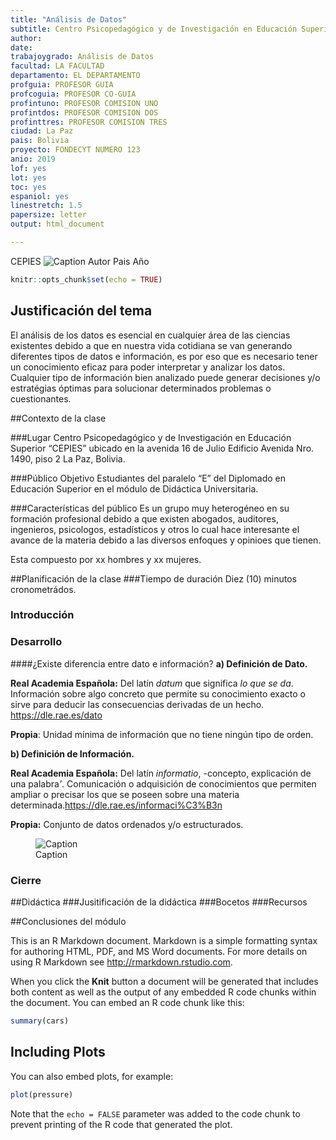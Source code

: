 ```yaml
---
title: "Análisis de Datos"
subtitle: Centro Psicopedagógico y de Investigación en Educación Superior
author: 
date: 
trabajoygrado: Análisis de Datos
facultad: LA FACULTAD
departamento: EL DEPARTAMENTO
profguia: PROFESOR GUIA
profcoguia: PROFESOR CO-GUIA
profintuno: PROFESOR COMISION UNO
profintdos: PROFESOR COMISION DOS
profinttres: PROFESOR COMISION TRES
ciudad: La Paz
pais: Bolivia
proyecto: FONDECYT NUMERO 123
anio: 2019
lof: yes
lot: yes
toc: yes
espaniol: yes
linestretch: 1.5
papersize: letter
output: html_document

---
```

\centering 
CEPIES
![Caption](1.png) 
Autor
Pais Año
\raggedright 
\clearpage 
\tableofcontents 

```r
knitr::opts_chunk$set(echo = TRUE)

```

## Justificación del tema

El análisis de los datos es esencial en cualquier área de las ciencias existentes debido a que en nuestra vida cotidiana se van generando diferentes tipos de datos e información, es por eso que es necesario tener un conocimiento eficaz para poder interpretar y analizar los datos. Cualquier tipo de información bien analizado puede generar decisiones y/o estratégias óptimas para solucionar determinados problemas o cuestionantes.

##Contexto de la clase

###Lugar
Centro Psicopedagógico y de Investigación en Educación Superior "CEPIES" ubicado en la avenida 16 de Julio Edificio Avenida Nro. 1490, piso 2 La Paz, Bolivia.

###Público Objetivo
Estudiantes del paralelo "E" del Diplomado en Educación Superior en el módulo de Didáctica Universitaria.

###Características del público
Es un grupo muy heterogéneo en su formación profesional debido a que existen abogados, auditores, ingenieros, psicologos, estadísticos y otros lo cual hace interesante el avance de la materia debido a las diversos enfoques y opinioes que tienen. 

Esta compuesto por xx hombres y xx mujeres.

##Planificación de la clase
###Tiempo de duración
Diez (10) minutos cronometrádos.

### Introducción

### Desarrollo
####¿Existe diferencia entre dato e información?
**a) Definición de Dato.**

**Real Academia Española:** Del latín *datum* que significa *lo que se da*. Información sobre algo concreto que permite su conocimiento exacto o sirve para deducir las consecuencias derivadas de un hecho. <https://dle.rae.es/dato>

**Propia**: Unidad mínima de información que no tiene ningún tipo de orden.

**b) Definición de Información.**

**Real Academia Española:** Del latín *informatio*, -\ōnis *concepto, explicación de una palabra*'*. Comunicación o adquisición de conocimientos que permiten ampliar o precisar los que se poseen sobre una materia determinada.<https://dle.rae.es/informaci%C3%B3n>

**Propia:** Conjunto de datos ordenados y/o estructurados.

![Caption](dato.png) 





### Cierre

##Didáctica
###Jusitificación de la didáctica
###Bocetos
###Recursos

##Conclusiones del módulo


This is an R Markdown document. Markdown is a simple formatting syntax for authoring HTML, PDF, and MS Word documents. For more details on using R Markdown see <http://rmarkdown.rstudio.com>.

When you click the **Knit** button a document will be generated that includes both content as well as the output of any embedded R code chunks within the document. You can embed an R code chunk like this:

```r
summary(cars)
```

## Including Plots

You can also embed plots, for example:

```r
plot(pressure)
```

Note that the `echo = FALSE` parameter was added to the code chunk to prevent printing of the R code that generated the plot.
